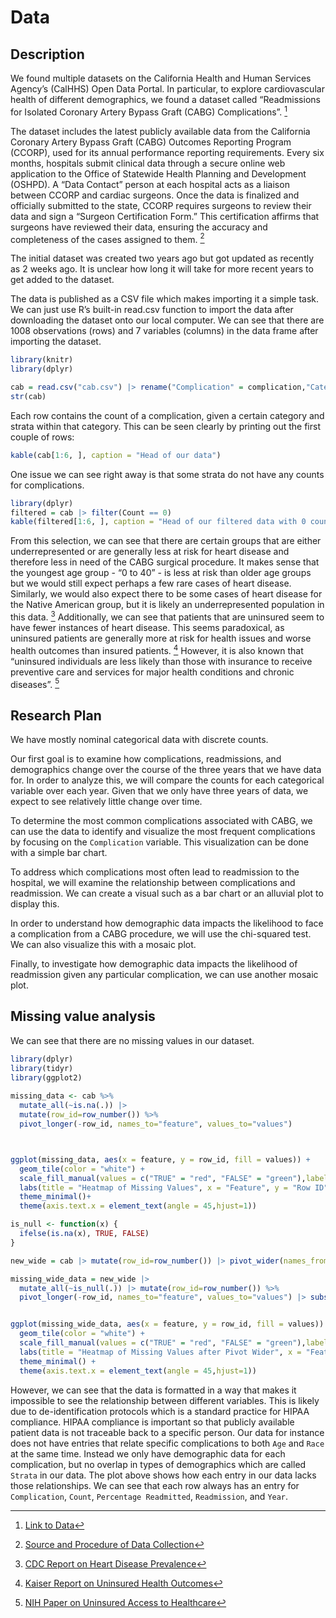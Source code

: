 # Data

## Description

We found multiple datasets on the California Health and Human Services Agency's (CalHHS) Open Data Portal. In particular, to explore cardiovascular health of different demographics, we found a dataset called "Readmissions for Isolated Coronary Artery Bypass Graft (CABG) Complications". [^index-1] 

[^index-1]: [Link to Data](https://data.chhs.ca.gov/dataset/readmissions-for-isolated-coronary-artery-bypass-graft-cabg-complications)

The dataset includes the latest publicly available data from the California Coronary Artery Bypass Graft (CABG) Outcomes Reporting Program (CCORP), used for its annual performance reporting requirements. Every six months, hospitals submit clinical data through a secure online web application to the Office of Statewide Health Planning and Development (OSHPD). A "Data Contact" person at each hospital acts as a liaison between CCORP and cardiac surgeons. Once the data is finalized and officially submitted to the state, CCORP requires surgeons to review their data and sign a "Surgeon Certification Form." This certification affirms that surgeons have reviewed their data, ensuring the accuracy and completeness of the cases assigned to them. [^index-2] 

[^index-2]: [Source and Procedure of Data Collection](https://hcai.ca.gov/wp-content/uploads/2020/10/Cardiac-Surgeons-Guide-to-CCORP.pdf)

The initial dataset was created two years ago but got updated as recently as 2 weeks ago. It is unclear how long it will take for more recent years to get added to the dataset. 

The data is published as a CSV file which makes importing it a simple task. We can just use R's built-in read.csv function to import the data after downloading the dataset onto our local computer. We can see that there are 1008 observations (rows) and 7 variables (columns) in the data frame after importing the dataset.

```r

library(knitr)
library(dplyr)

```

```r
cab = read.csv("cab.csv") |> rename("Complication" = complication,"Category" = category,"Readmission" = readmission, "Percentage Readmitted"=Yes)
str(cab)
```

Each row contains the count of a complication, given a certain category and strata within that category. This can be seen clearly by printing out the first couple of rows:

```r
kable(cab[1:6, ], caption = "Head of our data")
```
One issue we can see right away is that some strata do not have any counts for complications.
```r
library(dplyr)
filtered = cab |> filter(Count == 0)
kable(filtered[1:6, ], caption = "Head of our filtered data with 0 counts")
```
From this selection, we can see that there are certain groups that are either underrepresented or are generally less at risk for heart disease and therefore less in need of the CABG surgical procedure. It makes sense that the youngest age group - "0 to 40" - is less at risk than older age groups but we would still expect perhaps a few rare cases of heart disease. Similarly, we would also expect there to be some cases of heart disease for the Native American group, but it is likely an underrepresented population in this data. [^index-3] Additionally, we can see that patients that are uninsured seem to have fewer instances of heart disease. This seems paradoxical, as uninsured patients are generally more at risk for health issues and worse health outcomes than insured patients. [^index-4] However, it is also known that "uninsured individuals are less likely than those with insurance to receive preventive care and services for major health conditions and chronic diseases". [^index-5]


[^index-3]: [CDC Report on Heart Disease Prevalence](https://www.cdc.gov/nchs/hus/topics/heart-disease-prevalence.htm#:~:text=Heart%20disease%20is%20the%20leading,and%20Table%20LCODAge%20%5B1%5D)
[^index-4]: [Kaiser Report on Uninsured Health Outcomes](https://www.kff.org/uninsured/issue-brief/key-facts-about-the-uninsured-population/)
[^index-5]: [NIH Paper on Uninsured Access to Healthcare](https://www.ncbi.nlm.nih.gov/pmc/articles/PMC2881446/)




## Research Plan

We have mostly nominal categorical data with discrete counts.

Our first goal is to examine how complications, readmissions, and demographics change over the course of the three years that we have data for. In order to analyze this, we will compare the counts for each categorical variable over each year. Given that we only have three years of data, we expect to see relatively little change over time.

To determine the most common complications associated with CABG, we can use the data to identify and visualize the most frequent complications by focusing on the `Complication` variable. This visualization can be done with a simple bar chart.

To address which complications most often lead to readmission to the hospital, we will examine the relationship between complications and readmission. We can create a visual such as a bar chart or an alluvial plot to display this. 

In order to understand how demographic data impacts the likelihood to face a complication from a CABG procedure, we will use the chi-squared test. We can also visualize this with a mosaic plot.



Finally, to investigate how demographic data impacts the likelihood of readmission given any particular complication, we can use another mosaic plot.

## Missing value analysis

We can see that there are no missing values in our dataset.

```r
library(dplyr)
library(tidyr)
library(ggplot2)
	
missing_data <- cab %>%
  mutate_all(~is.na(.)) |> 
  mutate(row_id=row_number()) %>%
  pivot_longer(-row_id, names_to="feature", values_to="values") 



ggplot(missing_data, aes(x = feature, y = row_id, fill = values)) +
  geom_tile(color = "white") +
  scale_fill_manual(values = c("TRUE" = "red", "FALSE" = "green"),labels = c("Missing", "Not Missing"),limits = c("TRUE", "FALSE"), guide_legend(title = ""))+
  labs(title = "Heatmap of Missing Values", x = "Feature", y = "Row ID") +
  theme_minimal()+
  theme(axis.text.x = element_text(angle = 45,hjust=1))
```

```r
is_null <- function(x) {
  ifelse(is.na(x), TRUE, FALSE)
}

new_wide = cab |> mutate(row_id=row_number()) |> pivot_wider(names_from = Category, values_from = Strata)

missing_wide_data = new_wide |>  
  mutate_all(~is_null(.)) |> mutate(row_id=row_number()) %>%
  pivot_longer(-row_id, names_to="feature", values_to="values") |> subset(feature !="All") |> mutate(feature = factor(feature, levels=c("Age", "CABG type","Gender","PayorType" , "Race", "Complication","Count","Percentage Readmitted","Readmission","Year")))


ggplot(missing_wide_data, aes(x = feature, y = row_id, fill = values)) +
  geom_tile(color = "white") +
  scale_fill_manual(values = c("TRUE" = "red", "FALSE" = "green"),labels = c("Missing", "Not Missing"),limits = c("TRUE", "FALSE"), guide_legend(title = ""))+
  labs(title = "Heatmap of Missing Values after Pivot Wider", x = "Feature", y = "Row ID") +
  theme_minimal() +
  theme(axis.text.x = element_text(angle = 45,hjust=1))

```
However, we can see that the data is formatted in a way that makes it impossible to see the relationship between different variables. This is likely due to de-identification protocols which is a standard practice for HIPAA compliance. HIPAA compliance is important so that publicly available patient data is not traceable back to a specific person. Our data for instance does not have entries that relate specific complications to both `Age` and `Race` at the same time. Instead we only have demographic data for each complication, but no overlap in types of demographics which are called `Strata` in our data. The plot above shows how each entry in our data lacks those relationships. We can see that each row always has an entry for `Complication`, `Count`, `Percentage Readmitted`, `Readmission`, and `Year`.
